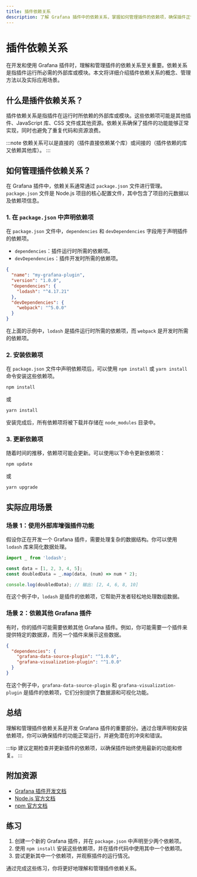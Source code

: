 ```yaml
---
title: 插件依赖关系
description: 了解 Grafana 插件中的依赖关系，掌握如何管理插件的依赖项，确保插件正常运行。
---
```


# 插件依赖关系

在开发和使用 Grafana 插件时，理解和管理插件的依赖关系至关重要。依赖关系是指插件运行所必需的外部库或模块。本文将详细介绍插件依赖关系的概念、管理方法以及实际应用场景。

## 什么是插件依赖关系？

插件依赖关系是指插件在运行时所依赖的外部库或模块。这些依赖项可能是其他插件、JavaScript 库、CSS 文件或其他资源。依赖关系确保了插件的功能能够正常实现，同时也避免了重复代码和资源浪费。

:::note
依赖关系可以是直接的（插件直接依赖某个库）或间接的（插件依赖的库又依赖其他库）。
:::

## 如何管理插件依赖关系？

在 Grafana 插件中，依赖关系通常通过 `package.json` 文件进行管理。`package.json` 文件是 Node.js 项目的核心配置文件，其中包含了项目的元数据以及依赖项信息。

### 1. 在 `package.json` 中声明依赖项

在 `package.json` 文件中，`dependencies` 和 `devDependencies` 字段用于声明插件的依赖项。

- `dependencies`：插件运行时所需的依赖项。
- `devDependencies`：插件开发时所需的依赖项。

```json
{
  "name": "my-grafana-plugin",
  "version": "1.0.0",
  "dependencies": {
    "lodash": "^4.17.21"
  },
  "devDependencies": {
    "webpack": "^5.0.0"
  }
}
```

在上面的示例中，`lodash` 是插件运行时所需的依赖项，而 `webpack` 是开发时所需的依赖项。

### 2. 安装依赖项

在 `package.json` 文件中声明依赖项后，可以使用 `npm install` 或 `yarn install` 命令安装这些依赖项。

```bash
npm install
```

或

```bash
yarn install
```

安装完成后，所有依赖项将被下载并存储在 `node_modules` 目录中。

### 3. 更新依赖项

随着时间的推移，依赖项可能会更新。可以使用以下命令更新依赖项：

```bash
npm update
```

或

```bash
yarn upgrade
```

## 实际应用场景

### 场景 1：使用外部库增强插件功能

假设你正在开发一个 Grafana 插件，需要处理复杂的数据结构。你可以使用 `lodash` 库来简化数据处理。

```javascript
import _ from 'lodash';

const data = [1, 2, 3, 4, 5];
const doubledData = _.map(data, (num) => num * 2);

console.log(doubledData); // 输出: [2, 4, 6, 8, 10]
```

在这个例子中，`lodash` 是插件的依赖项，它帮助开发者轻松地处理数组数据。

### 场景 2：依赖其他 Grafana 插件

有时，你的插件可能需要依赖其他 Grafana 插件。例如，你可能需要一个插件来提供特定的数据源，而另一个插件来展示这些数据。

```json
{
  "dependencies": {
    "grafana-data-source-plugin": "^1.0.0",
    "grafana-visualization-plugin": "^1.0.0"
  }
}
```

在这个例子中，`grafana-data-source-plugin` 和 `grafana-visualization-plugin` 是插件的依赖项，它们分别提供了数据源和可视化功能。

## 总结

理解和管理插件依赖关系是开发 Grafana 插件的重要部分。通过合理声明和安装依赖项，你可以确保插件的功能正常运行，并避免潜在的冲突和错误。

:::tip
建议定期检查并更新插件的依赖项，以确保插件始终使用最新的功能和修复。
:::

## 附加资源

- [Grafana 插件开发文档](https://grafana.com/docs/grafana/latest/developers/plugins/)
- [Node.js 官方文档](https://nodejs.org/en/docs/)
- [npm 官方文档](https://docs.npmjs.com/)

## 练习

1. 创建一个新的 Grafana 插件，并在 `package.json` 中声明至少两个依赖项。
2. 使用 `npm install` 安装这些依赖项，并在插件代码中使用其中一个依赖项。
3. 尝试更新其中一个依赖项，并观察插件的运行情况。

通过完成这些练习，你将更好地理解和管理插件依赖关系。
